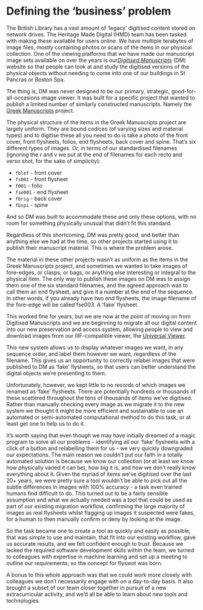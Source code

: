 
# Defining the 'business' problem

The British Library has a vast amount of 'legacy' digitised content
stored on network drives. The Heritage Made Digital (HMD) team has been
tasked with making these available for users online. We have multiple
terabytes of image files, mostly containing photos or scans of the items
in our physical collection. One of the viewing platforms that we have
made our manuscript image sets available on over the years is
our[](https://www.bl.uk/manuscripts/Default.aspx)[*Digitised
Manuscripts*](https://www.bl.uk/manuscripts/Default.aspx) (DM) website
so that people can look at and study the digitised versions of the
physical objects without needing to come into one of our buildings in St
Pancras or Boston Spa.

The thing is, DM was never designed to be our primary, strategic,
good-for-all-occasions image viewer. It was built for a specific project
that wanted to publish a limited number of similarly constructed
manuscripts. Namely the [Greek
Manuscripts](https://www.bl.uk/collection-guides/greek-manuscripts)
project.

The physical structure of the items in the Greek Manuscripts project are
largely uniform. They are bound codices (of varying sizes and material
types) and to digitise these all you need to do is take a photo of the
front cover, front flysheets, folios, end flysheets, back cover and
spine. That's six different types of images. Or, in terms of our
standardised filenames (ignoring the r and v we put at the end of
filenames for each recto and verso shot, for the sake of simplicity):

- `fblef` - front cover
- `fs001` - front flysheet
- `f001` - folio
- `fse001` - end flysheet
- `fbrig` - back cover
- `fbspi` - spine

And so DM was built to accommodate these and only these options, with no
room for something physically unusual that didn't fit this standard.

Regardless of this shortcoming, DM was pretty good, and better than
anything else we had at the time, so other projects started using it to
publish their manuscript material. This is where the problem arose.

The material in these other projects wasn't as uniform as the items in
the Greek Manuscripts project, and sometimes we wanted to take images of
fore-edges, or clasps, or bags, or anything else interesting or integral
to the physical item. The only way to publish these images on DM was to
assign them one of the six standard filenames, and the agreed approach
was to call them an end flysheet, and give it a number at the end of the
sequence. In other words, if you already have two end flysheets, the
image filename of the fore-edge will be called fse003. A 'fake'
flysheet.

This worked fine for years, but we are now at the point of moving on
from Digitised Manuscripts and we are beginning to migrate all our
digital content into our new preservation and access system, allowing
people to view and download images from our IIIF-compatible viewer, the
[Universal
Viewer](https://blogs.bl.uk/digital-scholarship/2016/12/new-viewer-digitised-collections-british-library.html).

This new system allows us to display whatever images we want, in any
sequence order, and label them however we want, regardless of the
filename. This gives us an opportunity to correctly relabel images that
were published to DM as 'fake' flysheets, so that users can better
understand the digital objects we're presenting to them.

Unfortunately, however, we kept little to no records of which images we
renamed as 'fake' flysheets. There are potentially hundreds or thousands
of these scattered throughout the tens of thousands of items we've
digitised. Rather than manually checking every image as we migrate it to
the new system we thought it might be more efficient and sustainable to
use an automated or semi-automated computational method to do this task,
or at least get one to help us to do it.

It's worth saying that even though we may have initially dreamed of a
magic program to solve all our problems - identifying all our 'fake'
flysheets with a click of a button and relabelling them for us - we very
quickly downgraded our expectations. The main reason we couldn't put our
faith in a totally automated solution is because we know our collection
(or at least we know how physically varied it can be), how big it is,
and how we don't really know everything about it. Given the myriad of
items we've digitised over the last 20+ years, we were pretty sure a
tool wouldn't be able to pick out all the subtle differences in images
with 100% accuracy - a task even trained humans find difficult to do.
This turned out to be a fairly sensible assumption and what we actually
needed was a tool that could be used as part of our existing migration
workflow, confirming the large majority of images as real flysheets
whilst flagging up images it suspected were fakes, for a human to then
manually confirm or deny by looking at the image.

So the task became one to create a tool as quickly and easily as
possible, that was simple to use and maintain, that fit into our
existing workflow, gave us accurate results, and we felt confident
enough to trust. Because we lacked the required software development
skills within the team, we turned to colleagues with expertise in
machine learning and set up a meeting to outline our requirements; so
the concept for flyswot was born.

A bonus to this whole approach was that we could work more closely with
colleagues we don't necessarily engage with on a day-to-day basis. It
also brought a subset of our team closer together in pursuit of a new
extracurricular activity, and we'd all be able to learn about new tools
and technologies.

